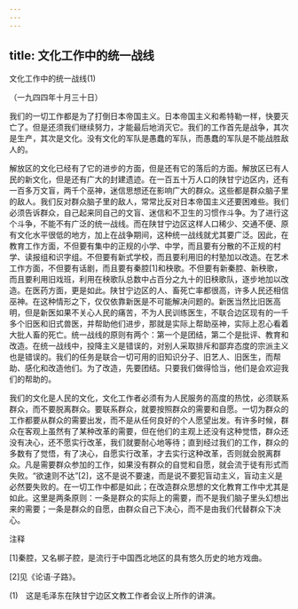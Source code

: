 ```yaml
---
---
---
```

title: 文化工作中的统一战线
---



文化工作中的统一战线(1)


（一九四四年十月三十日）

我们的一切工作都是为了打倒日本帝国主义。日本帝国主义和希特勒一样，快要灭亡了。但是还须我们继续努力，才能最后地消灭它。我们的工作首先是战争，其次是生产，其次是文化。没有文化的军队是愚蠢的军队，而愚蠢的军队是不能战胜敌人的。

解放区的文化已经有了它的进步的方面，但是还有它的落后的方面。解放区已有人民的新文化，但是还有广大的封建遗迹。在一百五十万人口的陕甘宁边区内，还有一百多万文盲，两千个巫神，迷信思想还在影响广大的群众。这些都是群众脑子里的敌人。我们反对群众脑子里的敌人，常常比反对日本帝国主义还要困难些。我们必须告诉群众，自己起来同自己的文盲、迷信和不卫生的习惯作斗争。为了进行这个斗争，不能不有广泛的统一战线。而在陕甘宁边区这样人口稀少、交通不便、原有文化水平很低的地方，加上在战争期间，这种统一战线就尤其要广泛。因此，在教育工作方面，不但要有集中的正规的小学、中学，而且要有分散的不正规的村学、读报组和识字组。不但要有新式学校，而且要利用旧的村塾加以改造。在艺术工作方面，不但要有话剧，而且要有秦腔[1]和秧歌。不但要有新秦腔、新秧歌，而且要利用旧戏班，利用在秧歌队总数中占百分之九十的旧秧歌队，逐步地加以改造。在医药方面，更是如此。陕甘宁边区的人、畜死亡率都很高，许多人民还相信巫神。在这种情形之下，仅仅依靠新医是不可能解决问题的。新医当然比旧医高明，但是新医如果不关心人民的痛苦，不为人民训练医生，不联合边区现有的一千多个旧医和旧式兽医，并帮助他们进步，那就是实际上帮助巫神，实际上忍心看着大批人畜的死亡。统一战线的原则有两个：第一个是团结，第二个是批评、教育和改造。在统一战线中，投降主义是错误的，对别人采取排斥和鄙弃态度的宗派主义也是错误的。我们的任务是联合一切可用的旧知识分子、旧艺人、旧医生，而帮助、感化和改造他们。为了改造，先要团结。只要我们做得恰当，他们是会欢迎我们的帮助的。

我们的文化是人民的文化，文化工作者必须有为人民服务的高度的热忱，必须联系群众，而不要脱离群众。要联系群众，就要按照群众的需要和自愿。一切为群众的工作都要从群众的需要出发，而不是从任何良好的个人愿望出发。有许多时候，群众在客观上虽然有了某种改革的需要，但在他们的主观上还没有这种觉悟，群众还没有决心，还不愿实行改革，我们就要耐心地等待；直到经过我们的工作，群众的多数有了觉悟，有了决心，自愿实行改革，才去实行这种改革，否则就会脱离群众。凡是需要群众参加的工作，如果没有群众的自觉和自愿，就会流于徒有形式而失败。“欲速则不达”[2]，这不是说不要速，而是说不要犯盲动主义，盲动主义是必然要失败的。在一切工作中都是如此；在改造群众思想的文化教育工作中尤其是如此。这里是两条原则：一条是群众的实际上的需要，而不是我们脑子里头幻想出来的需要；一条是群众的自愿，由群众自己下决心，而不是由我们代替群众下决心。

注释

[1]秦腔，又名梆子腔，是流行于中国西北地区的具有悠久历史的地方戏曲。

[2]见《论语·子路》。

(1)　这是毛泽东在陕甘宁边区文教工作者会议上所作的讲演。